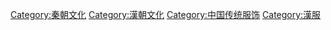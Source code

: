 [[Category:秦朝文化|Category:秦朝文化]]
[[Category:漢朝文化|Category:漢朝文化]]
[[Category:中国传统服饰‎|Category:中国传统服饰‎]]
[[Category:漢服|Category:漢服]]
